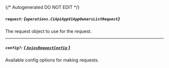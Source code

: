 {/* Autogenerated DO NOT EDIT  */}

##### `request`: *{`operations.C1ApiAppV1AppOwnersListRequest`}*
The request object to use for the request.
<Collapsible openLabel={Labels.showProperties} closeLabel={Labels.hideProperties}>
    <C1ApiAppV1AppOwnersListRequest/>
</Collapsible>

---
##### `config?`: [*{ `AxiosRequestConfig` }*](https://axios-http.com/docs/req_config)
Available config options for making requests.


